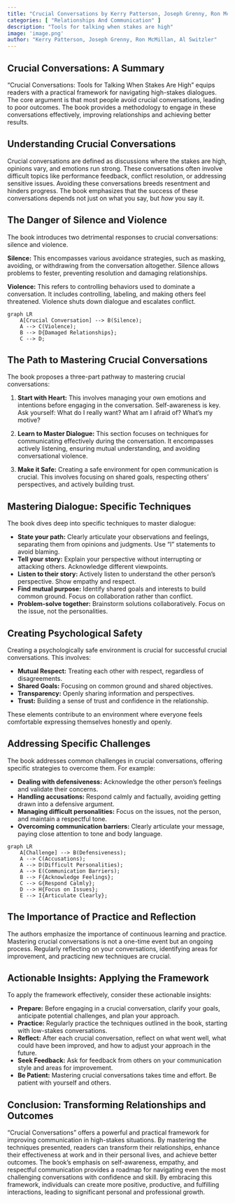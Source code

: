 ```yaml
---
title: "Crucial Conversations by Kerry Patterson, Joseph Grenny, Ron McMillan, Al Switzler"
categories: [ "Relationships And Communication" ]
description: "Tools for talking when stakes are high"
image: 'image.png'
author: "Kerry Patterson, Joseph Grenny, Ron McMillan, Al Switzler"
---
```

## Crucial Conversations: A Summary

"Crucial Conversations: Tools for Talking When Stakes Are High" equips readers with a practical framework for navigating high-stakes dialogues.  The core argument is that most people avoid crucial conversations, leading to poor outcomes. The book provides a methodology to engage in these conversations effectively, improving relationships and achieving better results.

## Understanding Crucial Conversations

Crucial conversations are defined as discussions where the stakes are high, opinions vary, and emotions run strong. These conversations often involve difficult topics like performance feedback, conflict resolution, or addressing sensitive issues.  Avoiding these conversations breeds resentment and hinders progress.  The book emphasizes that the success of these conversations depends not just on what you say, but *how* you say it.


##  The Danger of Silence and Violence

The book introduces two detrimental responses to crucial conversations: silence and violence.

**Silence:** This encompasses various avoidance strategies, such as masking, avoiding, or withdrawing from the conversation altogether.  Silence allows problems to fester, preventing resolution and damaging relationships.

**Violence:**  This refers to controlling behaviors used to dominate a conversation.  It includes controlling, labeling, and making others feel threatened. Violence shuts down dialogue and escalates conflict.


```mermaid
graph LR
    A[Crucial Conversation] --> B(Silence);
    A --> C(Violence);
    B --> D{Damaged Relationships};
    C --> D;
```

##  The Path to Mastering Crucial Conversations

The book proposes a three-part pathway to mastering crucial conversations:

1. **Start with Heart:** This involves managing your own emotions and intentions before engaging in the conversation.  Self-awareness is key.  Ask yourself: What do I really want?  What am I afraid of?  What's my motive?

2. **Learn to Master Dialogue:**  This section focuses on techniques for communicating effectively during the conversation. It encompasses actively listening, ensuring mutual understanding, and avoiding conversational violence.

3. **Make it Safe:** Creating a safe environment for open communication is crucial. This involves focusing on shared goals, respecting others' perspectives, and actively building trust.


##  Mastering Dialogue: Specific Techniques

The book dives deep into specific techniques to master dialogue:

* **State your path:** Clearly articulate your observations and feelings, separating them from opinions and judgments. Use “I” statements to avoid blaming.
* **Tell your story:**  Explain your perspective without interrupting or attacking others.  Acknowledge different viewpoints.
* **Listen to their story:**  Actively listen to understand the other person's perspective. Show empathy and respect.
* **Find mutual purpose:**  Identify shared goals and interests to build common ground. Focus on collaboration rather than conflict.
* **Problem-solve together:** Brainstorm solutions collaboratively.  Focus on the issue, not the personalities.


##  Creating Psychological Safety

Creating a psychologically safe environment is crucial for successful crucial conversations.  This involves:

* **Mutual Respect:**  Treating each other with respect, regardless of disagreements.
* **Shared Goals:**  Focusing on common ground and shared objectives.
* **Transparency:**  Openly sharing information and perspectives.
* **Trust:**  Building a sense of trust and confidence in the relationship.

These elements contribute to an environment where everyone feels comfortable expressing themselves honestly and openly.


##  Addressing Specific Challenges

The book addresses common challenges in crucial conversations, offering specific strategies to overcome them. For example:

* **Dealing with defensiveness:** Acknowledge the other person's feelings and validate their concerns.
* **Handling accusations:**  Respond calmly and factually, avoiding getting drawn into a defensive argument.
* **Managing difficult personalities:**  Focus on the issues, not the person, and maintain a respectful tone.
* **Overcoming communication barriers:**  Clearly articulate your message, paying close attention to tone and body language.


```mermaid
graph LR
    A[Challenge] --> B(Defensiveness);
    A --> C(Accusations);
    A --> D(Difficult Personalities);
    A --> E(Communication Barriers);
    B --> F{Acknowledge Feelings};
    C --> G{Respond Calmly};
    D --> H{Focus on Issues};
    E --> I{Articulate Clearly};
```

##  The Importance of Practice and Reflection

The authors emphasize the importance of continuous learning and practice.  Mastering crucial conversations is not a one-time event but an ongoing process. Regularly reflecting on your conversations, identifying areas for improvement, and practicing new techniques are crucial.


## Actionable Insights:  Applying the Framework

To apply the framework effectively, consider these actionable insights:

* **Prepare:** Before engaging in a crucial conversation, clarify your goals, anticipate potential challenges, and plan your approach.
* **Practice:**  Regularly practice the techniques outlined in the book, starting with low-stakes conversations.
* **Reflect:** After each crucial conversation, reflect on what went well, what could have been improved, and how to adjust your approach in the future.
* **Seek Feedback:**  Ask for feedback from others on your communication style and areas for improvement.
* **Be Patient:**  Mastering crucial conversations takes time and effort.  Be patient with yourself and others.


## Conclusion:  Transforming Relationships and Outcomes

"Crucial Conversations" offers a powerful and practical framework for improving communication in high-stakes situations. By mastering the techniques presented, readers can transform their relationships, enhance their effectiveness at work and in their personal lives, and achieve better outcomes. The book's emphasis on self-awareness, empathy, and respectful communication provides a roadmap for navigating even the most challenging conversations with confidence and skill.  By embracing this framework, individuals can create more positive, productive, and fulfilling interactions, leading to significant personal and professional growth.

